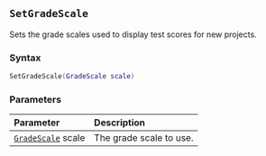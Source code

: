::: {.minipage data-latex="{\textwidth}"}
## `SetGradeScale`

Sets the grade scales\index{grade scales} used to display test scores for new projects.

### Syntax {-}

``` .lua
SetGradeScale(GradeScale scale)
```

### Parameters {-}

**Parameter** | **Description**
| :-- | :-- |
| [`GradeScale`](#gradescale) scale | The grade scale to use. |
:::
